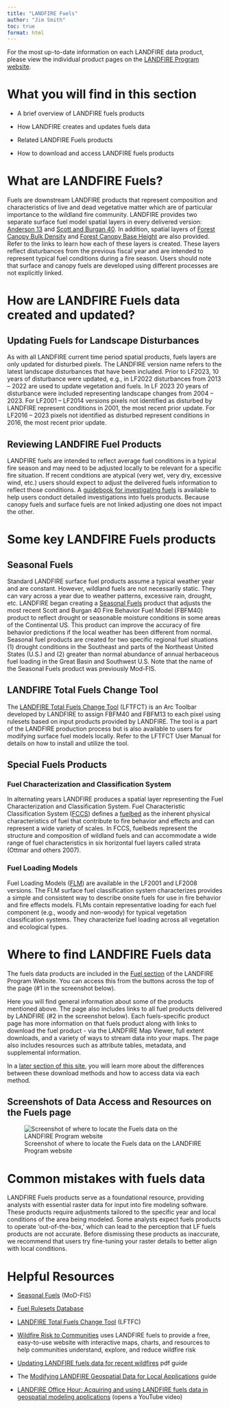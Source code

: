 ---
title: "LANDFIRE Fuels"
author: "Jim Smith"
toc: true
format: html
---

::: callout-note
For the most up-to-date information on each LANDFIRE data product, please view the individual product pages on the [LANDFIRE Program website](https://www.landfire.gov).
:::

# What you will find in this section

- A brief overview of LANDFIRE fuels products

- How LANDFIRE creates and updates fuels data

- Related LANDFIRE Fuels products

- How to download and access LANDFIRE fuels products

# What are LANDFIRE Fuels?

Fuels are downstream LANDFIRE products that represent composition and characteristics of live and dead vegetative matter which are of particular importance to the wildland fire community. LANDFIRE provides two separate surface fuel model spatial layers in every delivered version: [Anderson 13](https://landfire.gov/fuel/fbfm13) and [Scott and Burgan 40](https://landfire.gov/fuel/fbfm40). In addition, spatial layers of [Forest Canopy Bulk Density](https://landfire.gov/fuel/cbd) and [Forest Canopy Base Height](https://landfire.gov/fuel/cbh) are also provided. Refer to the links to learn how each of these layers is created. These layers reflect disturbances from the previous fiscal year and are intended to represent typical fuel conditions during a fire season. Users should note that surface and canopy fuels are developed using different processes are not explicitly linked. 

# How are LANDFIRE Fuels data created and updated?

## Updating Fuels for Landscape Disturbances

As with all LANDFIRE current time period spatial products, fuels layers are only updated for disturbed pixels. The LANDFIRE version name refers to the latest landscape disturbances that have been included. Prior to LF2023, 10 years of disturbance were updated, e.g., in LF2022 disturbances from 2013 – 2022 are used to update vegetation and fuels. In LF 2023 20 years of disturbance were included representing landscape changes from 2004 – 2023. For LF2001 – LF2014 versions pixels not identified as disturbed by LANDFIRE represent conditions in 2001, the most recent prior update. For LF2016 – 2023 pixels not identified as disturbed represent conditions in 2016, the most recent prior update.

## Reviewing LANDFIRE Fuel Products
LANDFIRE fuels are intended to reflect average fuel conditions in a typical fire season and may need to be adjusted locally to be relevant for a specific fire situation. If recent conditions are atypical (very wet, very dry, excessive wind, etc.) users should expect to adjust the delivered fuels information to reflect those conditions. A [guidebook for investigating fuels](https://research.fs.usda.gov/treesearch/31921) is available to help users conduct detailed investigations into fuels products. Because canopy fuels and surface fuels are not linked adjusting one does not impact the other.

# Some key LANDFIRE Fuels products

## Seasonal Fuels

Standard LANDFIRE surface fuel products assume a typical weather year and are constant. However, wildland fuels are not necessarily static. They can vary across a year due to weather patterns, excessive rain, drought, etc. LANDFIRE began creating a [Seasonal Fuels](https://www.landfire.gov/fuel/lfmodfis) product that adjusts the most recent Scott and Burgan 40 Fire Behavior Fuel Model (FBFM40) product to reflect drought or seasonable moisture conditions in some areas of the Continental US. This product can improve the accuracy of fire behavior predictions if the local weather has been different from normal. Seasonal fuel products are created for two specific regional fuel situations (1) drought conditions in the Southeast and parts of the Northeast United States (U.S.) and (2) greater than normal abundance of annual herbaceous fuel loading in the Great Basin and Southwest U.S. Note that the name of the Seasonal Fuels product was previously Mod-FIS. 

## LANDFIRE Total Fuels Change Tool

The [LANDFIRE Total Fuels Change Tool](https://landfire.gov/resources/lftfc) (LFTFCT) is an Arc Toolbar developed by LANDFIRE to assign FBFM40 and FBFM13 to each pixel using rulesets based on input products provided by LANDFIRE. The tool is a part of the LANDFIRE production process but is also available to users for modifying surface fuel models locally. Refer to the LFTFCT User Manual for details on how to install and utilize the tool.

## Special Fuels Products

### Fuel Characterization and Classification System

In alternating years LANDFIRE produces a spatial layer representing the Fuel Characterization and Classification System. Fuel Characteristic Classification System ([FCCS](https://www.landfire.gov/fuel/fccs)) defines a [fuelbed](https://www.fs.usda.gov/pnw/fera/research/tutorials/materials/fccs_tutorial_html/index.htm) as the inherent physical characteristics of fuel that contribute to fire behavior and effects and can represent a wide variety of scales. In FCCS, fuelbeds represent the structure and composition of wildland fuels and can accommodate a wide range of fuel characteristics in six horizontal fuel layers called strata (Ottmar and others 2007).

### Fuel Loading Models

Fuel Loading Models ([FLM](https://www.landfire.gov/fuel/flm)) are available in the LF2001 and LF2008 versions. The FLM surface fuel classification system characterizes provides a simple and consistent way to describe onsite fuels for use in fire behavior and fire effects models. FLMs contain representative loading for each fuel component (e.g., woody and non-woody) for typical vegetation classification systems. They characterize fuel loading across all vegetation and ecological types.

# Where to find LANDFIRE Fuels data

The fuels data products are included in the [Fuel section](https://landfire.gov/fuel) of the LANDFIRE Program Website. You can access this from the buttons across the top of the page (#1 in the screenshot below).

Here you will find general information about some of the products mentioned above. The page also includes links to all fuel products delivered by LANDFIRE (#2 in the screenshot below). Each fuels-specific product page has more information on that fuels product along with links to download the fuel product - via the LANDFIRE Map Viewer, full extent downloads, and a variety of ways to stream data into your maps. The page also includes resources such as attribute tables, metadata, and supplemental information.

::: callout-note
In a [later section of this site](../../../Get_Data/1-ways-to-get-data.qmd), you will learn more about the differences between these download methods and how to access data via each method.
:::

## Screenshots of Data Access and Resources on the Fuels page

![Screenshot of where to locate the Fuels data on the LANDFIRE Program website](images/Fuels_lfgov.bmp){fig-alt="Arrow labeled 1 pointing to the Fuels link on the top navigation bar of the LANDFIRE Program website main and an arrow labeled 2 pointing to three sections of that page - Surface Fuel, Canopy Fuel, and Fuel Vegetation - beneath which are all the LANDFIRE fuels datasets."}

# Common mistakes with fuels data

LANDFIRE Fuels products serve as a foundational resource, providing analysts with essential raster data for input into fire modeling software. These products require adjustments tailored to the specific year and local conditions of the area being modeled. Some analysts expect fuels products to operate 'out-of-the-box,' which can lead to the perception that LF fuels products are not accurate. Before dismissing these products as inaccurate, we recommend that users try fine-tuning your raster details to better align with local conditions.

# Helpful Resources

- [Seasonal Fuels](https://www.landfire.gov/fuel/lfmodfis) (MoD-FIS)

- [Fuel Rulesets Database](https://www.landfire.gov/fuel/fuel_rulesets_db)

- [LANDFIRE Total Fuels Change Tool](https://www.landfire.gov/resources/lftfc) (LFTFC)

- [Wildfire Risk to Communities](https://wildfirerisk.org/) uses LANDFIRE fuels to provide a free, easy-to-use website with interactive maps, charts, and resources to help communities understand, explore, and reduce wildfire risk

- [Updating LANDFIRE fuels data for recent wildfires](https://www.conservationgateway.org/ConservationPractices/FireLandscapes/LANDFIRE/Documents/Updating%20LF%20fuels%20data_Mar%2021_Blankenship.pdf) pdf guide

- The [Modifying LANDFIRE Geospatial Data for Local Applications](https://ntrs.nasa.gov/api/citations/20230006331/downloads/2023Spring_ID_SouthernIdahoEco_TechPaper_FD_v2.pdf) guide

- [LANDFIRE Office Hour: Acquiring and using LANDFIRE fuels data in geospatial modeling applications](https://youtu.be/FNtey0ALZK4) (opens a YouTube video)